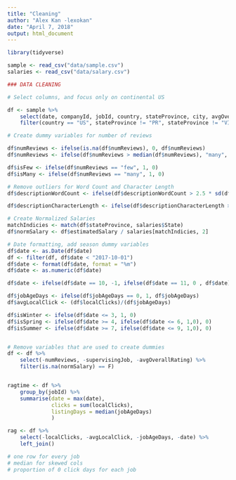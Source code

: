 ```yaml
---
title: "Cleaning"
author: "Alex Kan -lexokan"
date: "April 7, 2018"
output: html_document
---
```


```r
library(tidyverse)
```

```r
sample <- read_csv("data/sample.csv")
salaries <- read_csv("data/salary.csv")
```

```r
### DATA CLEANING

# Select columns, and focus only on continental US

df <- sample %>% 
    select(date, companyId, jobId, country, stateProvince, city, avgOverallRating, numReviews, normTitleCategory, supervisingJob, descriptionCharacterLength, descriptionWordCount, estimatedSalary, educationRequirement, clicks, jobAgeDays, localClicks) %>% 
    filter(country == "US", stateProvince != "PR", stateProvince != "VI") 

# Create dummy variables for number of reviews 

df$numReviews <- ifelse(is.na(df$numReviews), 0, df$numReviews)
df$numReviews <- ifelse(df$numReviews > median(df$numReviews), "many", ifelse(df$numReviews > 0, "few", "none"))

df$isFew <- ifelse(df$numReviews == "few", 1, 0)
df$isMany <- ifelse(df$numReviews == "many", 1, 0)

# Remove outliers for Word Count and Character Length
df$descriptionWordCount <- ifelse(df$descriptionWordCount > 2.5 * sd(df$descriptionWordCount), median(df$descriptionWordCount), df$descriptionWordCount)

df$descriptionCharacterLength <- ifelse(df$descriptionCharacterLength > 2.5 * sd(df$descriptionCharacterLength), median(df$descriptionCharacterLength), df$descriptionCharacterLength)

# Create Normalized Salaries
matchIndicies <- match(df$stateProvince, salaries$State)
df$normSalary <- df$estimatedSalary / salaries[matchIndicies, 2]

# Date formatting, add season dummy variables 
df$date <- as.Date(df$date)
df <- filter(df, df$date < "2017-10-01")
df$date <- format(df$date, format = "%m")
df$date <- as.numeric(df$date)

df$date <- ifelse(df$date == 10, -1, ifelse(df$date == 11, 0 , df$date))

df$jobAgeDays <- ifelse(df$jobAgeDays == 0, 1, df$jobAgeDays)
df$avgLocalClick <- (df$localClicks)/(df$jobAgeDays)

df$isWinter <- ifelse(df$date <= 3, 1, 0)
df$isSpring <- ifelse(df$date >= 4, ifelse(df$date <= 6, 1,0), 0)
df$isSummer <- ifelse(df$date >= 7, ifelse(df$date <= 9, 1,0), 0)


# Remove variables that are used to create dummies 
df <- df %>%
    select(-numReviews, -supervisingJob, -avgOverallRating) %>%
    filter(is.na(normSalary) == F)


ragtime <- df %>% 
    group_by(jobId) %>%
    summarise(date = max(date),
              clicks = sum(localClicks),
              listingDays = median(jobAgeDays)
              )

rag <- df %>% 
    select(-localClicks, -avgLocalClick, -jobAgeDays, -date) %>% 
    left_join()

# one row for every job 
# median for skewed cols 
# proportion of 0 click days for each job 



```
